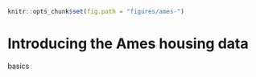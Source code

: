 ```r
knitr::opts_chunk$set(fig.path = "figures/ames-")
```

# Introducing the Ames housing data 

basics





